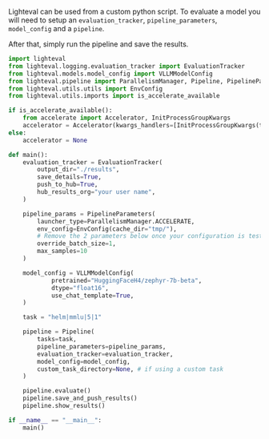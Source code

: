 Lighteval can be used from a custom python script. To evaluate a model you will
need to setup an `evaluation_tracker`, `pipeline_parameters`, `model_config`
and a `pipeline`.

After that, simply run the pipeline and save the results.


```python
import lighteval
from lighteval.logging.evaluation_tracker import EvaluationTracker
from lighteval.models.model_config import VLLMModelConfig
from lighteval.pipeline import ParallelismManager, Pipeline, PipelineParameters
from lighteval.utils.utils import EnvConfig
from lighteval.utils.imports import is_accelerate_available

if is_accelerate_available():
    from accelerate import Accelerator, InitProcessGroupKwargs
    accelerator = Accelerator(kwargs_handlers=[InitProcessGroupKwargs(timeout=timedelta(seconds=3000))])
else:
    accelerator = None

def main():
    evaluation_tracker = EvaluationTracker(
        output_dir="./results",
        save_details=True,
        push_to_hub=True,
        hub_results_org="your user name",
    )

    pipeline_params = PipelineParameters(
        launcher_type=ParallelismManager.ACCELERATE,
        env_config=EnvConfig(cache_dir="tmp/"),
        # Remove the 2 parameters below once your configuration is tested
        override_batch_size=1,
        max_samples=10 
    )

    model_config = VLLMModelConfig(
            pretrained="HuggingFaceH4/zephyr-7b-beta",
            dtype="float16",
            use_chat_template=True,
    )

    task = "helm|mmlu|5|1"

    pipeline = Pipeline(
        tasks=task,
        pipeline_parameters=pipeline_params,
        evaluation_tracker=evaluation_tracker,
        model_config=model_config,
        custom_task_directory=None, # if using a custom task
    )

    pipeline.evaluate()
    pipeline.save_and_push_results()
    pipeline.show_results()

if __name__ == "__main__":
    main()
```
